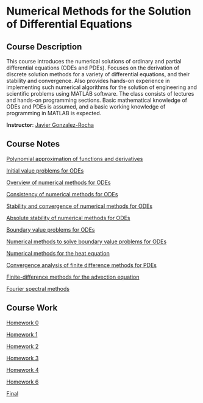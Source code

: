 # Numerical Methods for the Solution of Differential Equations

## Course Description

This course introduces the numerical solutions of ordinary and partial differential equations (ODEs and PDEs). Focuses on the derivation of discrete solution methods for a variety of differential equations, and their stability and convergence. Also provides hands-on experience in implementing such numerical algorithms for the solution of engineering and scientific problems using MATLAB software. The class consists of lectures and hands-on programming sections. Basic mathematical knowledge of ODEs and PDEs is assumed, and a basic working knowledge of programming in MATLAB is expected.

**Instructor**: [Javier Gonzalez-Rocha](https://campusdirectory.ucsc.edu/cd_detail?uid=jgonz406)

## Course Notes

[Polynomial approximation of functions and derivatives](notes/danielle/Polynomial_approximation_of_functions_and_derivatives.pdf)

[Initial value problems for ODEs](notes/danielle/The_initial_value_problem_for_ODEs.pdf)

[Overview of numerical methods for ODEs](notes/danielle/Overview_of_numerical_methods_for_ODEs.pdf)

[Consistency of numerical methods for ODEs](notes/danielle/Consistency_of_numerical_methods_for_ODEs.pdf)

[Stability and convergence of numerical methods for ODEs](notes/danielle/Zero-stability_of_numerical_methods_for_ODEs.pdf)

[Absolute stability of numerical methods for ODEs](notes/danielle/Absolute_stability_of_numerical_methods_for_ODEs.pdf)

[Boundary value problems for ODEs](notes/danielle/Boundary_value_problems.pdf)

[Numerical methods to solve boundary value problems for ODEs](notes/danielle/Numerical_methods_to_solve_boundary_value_problems_for_ODEs.pdf)

[Numerical methods for the heat equation](notes/danielle/Numerical_methods_for_the_heat_equation.pdf)

[Convergence analysis of finite difference methods for PDEs](notes/danielle/Convergence_analysis_of_finite_difference_methods_for_PDEs.pdf)

[Finite-difference methods for the advection equation](notes/danielle/Numerical_methods_for_the_advection_equation.pdf)

[Fourier spectral methods](notes/danielle/Fourier_spectral_methods.pdf)

## Course Work

[Homework 0](docs/hw0.pdf)

[Homework 1](docs/hw1.pdf)

[Homework 2](docs/hw2.pdf)

[Homework 3](docs/hw3.pdf)

[Homework 4](docs/hw4.pdf)

[Homework 6](docs/hw6.pdf)

[Final](docs/final.pdf)
